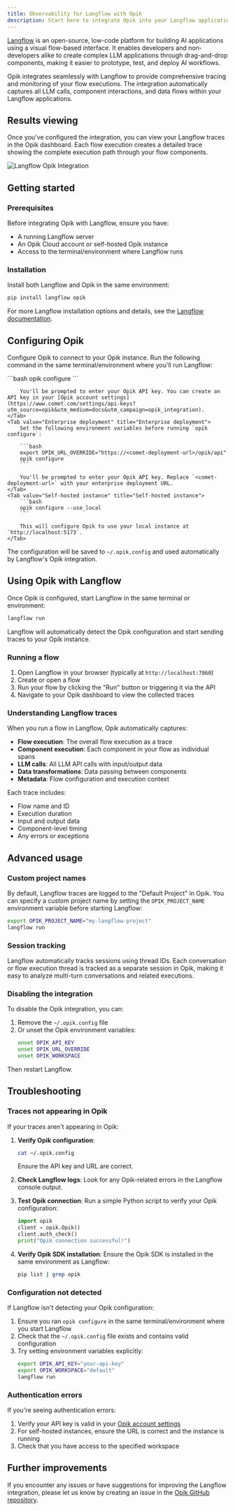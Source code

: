 ```yaml
---
title: Observability for Langflow with Opik
description: Start here to integrate Opik into your Langflow applications for end-to-end LLM observability.
---
```


[Langflow](https://www.langflow.org/) is an open-source, low-code platform for building AI applications using a visual flow-based interface. It enables developers and non-developers alike to create complex LLM applications through drag-and-drop components, making it easier to prototype, test, and deploy AI workflows.

Opik integrates seamlessly with Langflow to provide comprehensive tracing and monitoring of your flow executions. The integration automatically captures all LLM calls, component interactions, and data flows within your Langflow applications.

## Results viewing

Once you've configured the integration, you can view your Langflow traces in the Opik dashboard. Each flow execution creates a detailed trace showing the complete execution path through your flow components.

<img src="/img/tracing/langflow_integration.png" alt="Langflow Opik Integration" />

## Getting started

### Prerequisites

Before integrating Opik with Langflow, ensure you have:

- A running Langflow server
- An Opik Cloud account or self-hosted Opik instance
- Access to the terminal/environment where Langflow runs

### Installation

Install both Langflow and Opik in the same environment:

```bash
pip install langflow opik
```

For more Langflow installation options and details, see the [Langflow documentation](https://docs.langflow.org/).

## Configuring Opik

Configure Opik to connect to your Opik instance. Run the following command in the same terminal/environment where you'll run Langflow:

<Tabs>
    <Tab value="Opik Cloud" title="Opik Cloud">
        ```bash
        opik configure
        ```
        
        You'll be prompted to enter your Opik API key. You can create an API key in your [Opik account settings](https://www.comet.com/settings/api-keys?utm_source=opik&utm_medium=docs&utm_campaign=opik_integration).
    </Tab>
    <Tab value="Enterprise deployment" title="Enterprise deployment">
        Set the following environment variables before running `opik configure`:
        
        ```bash
        export OPIK_URL_OVERRIDE="https://<comet-deployment-url>/opik/api"
        opik configure
        ```
        
        You'll be prompted to enter your Opik API key. Replace `<comet-deployment-url>` with your enterprise deployment URL.
    </Tab>
    <Tab value="Self-hosted instance" title="Self-hosted instance">
        ```bash
        opik configure --use_local
        ```
        
        This will configure Opik to use your local instance at `http://localhost:5173`.
    </Tab>
</Tabs>

The configuration will be saved to `~/.opik.config` and used automatically by Langflow's Opik integration.

## Using Opik with Langflow

Once Opik is configured, start Langflow in the same terminal or environment:

```bash
langflow run
```

Langflow will automatically detect the Opik configuration and start sending traces to your Opik instance.

### Running a flow

1. Open Langflow in your browser (typically at `http://localhost:7860`)
2. Create or open a flow
3. Run your flow by clicking the "Run" button or triggering it via the API
4. Navigate to your Opik dashboard to view the collected traces

### Understanding Langflow traces

When you run a flow in Langflow, Opik automatically captures:

- **Flow execution**: The overall flow execution as a trace
- **Component execution**: Each component in your flow as individual spans
- **LLM calls**: All LLM API calls with input/output data
- **Data transformations**: Data passing between components
- **Metadata**: Flow configuration and execution context

Each trace includes:
- Flow name and ID
- Execution duration
- Input and output data
- Component-level timing
- Any errors or exceptions

## Advanced usage

### Custom project names

By default, Langflow traces are logged to the "Default Project" in Opik. You can specify a custom project name by setting the `OPIK_PROJECT_NAME` environment variable before starting Langflow:

```bash
export OPIK_PROJECT_NAME="my-langflow-project"
langflow run
```

### Session tracking

Langflow automatically tracks sessions using thread IDs. Each conversation or flow execution thread is tracked as a separate session in Opik, making it easy to analyze multi-turn conversations and related executions.

### Disabling the integration

To disable the Opik integration, you can:

1. Remove the `~/.opik.config` file
2. Or unset the Opik environment variables:
   ```bash
   unset OPIK_API_KEY
   unset OPIK_URL_OVERRIDE
   unset OPIK_WORKSPACE
   ```

Then restart Langflow.

## Troubleshooting

### Traces not appearing in Opik

If your traces aren't appearing in Opik:

1. **Verify Opik configuration**:
   ```bash
   cat ~/.opik.config
   ```
   Ensure the API key and URL are correct.

2. **Check Langflow logs**: Look for any Opik-related errors in the Langflow console output.

3. **Test Opik connection**: Run a simple Python script to verify your Opik configuration:
   ```python
   import opik
   client = opik.Opik()
   client.auth_check()
   print("Opik connection successful!")
   ```

4. **Verify Opik SDK installation**: Ensure the Opik SDK is installed in the same environment as Langflow:
   ```bash
   pip list | grep opik
   ```

### Configuration not detected

If Langflow isn't detecting your Opik configuration:

1. Ensure you ran `opik configure` in the same terminal/environment where you start Langflow
2. Check that the `~/.opik.config` file exists and contains valid configuration
3. Try setting environment variables explicitly:
   ```bash
   export OPIK_API_KEY="your-api-key"
   export OPIK_WORKSPACE="default"
   langflow run
   ```

### Authentication errors

If you're seeing authentication errors:

1. Verify your API key is valid in your [Opik account settings](https://www.comet.com/settings/api-keys?utm_source=opik&utm_medium=docs&utm_campaign=opik_integration)
2. For self-hosted instances, ensure the URL is correct and the instance is running
3. Check that you have access to the specified workspace

## Further improvements

If you encounter any issues or have suggestions for improving the Langflow integration, please let us know by creating an issue in the [Opik GitHub repository](https://github.com/comet-ml/opik/issues).

